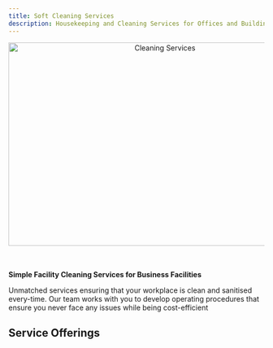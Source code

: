 ```yaml
---
title: Soft Cleaning Services
description: Housekeeping and Cleaning Services for Offices and Buildings 
---
```





 

<center><Image src="/scs.png" width='600' height='400' alt="Cleaning Services"/></center>
<br></br>

**Simple Facility Cleaning Services for Business Facilities**

Unmatched services ensuring that your workplace is clean and sanitised every-time. Our team works with you to develop operating procedures that ensure you never face any issues while being cost-efficient


## Service Offerings

<SCS/>